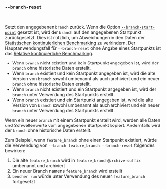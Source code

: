 ### `--branch-reset`

<br />

Setzt den angegebenen `branch` zurück.
Wenn die Option [`--branch-start-point`][branch start point] gesetzt ist,
wird der `branch` auf den angegebenen Startpunkt zurückgesetzt.
Dies ist nützlich, um Abweichungen in den Daten der [Statistischen kontinuierlichen Benchmarking][statistical continuous benchmarking] zu verhindern.
Der Hauptanwendungsfall für `--branch-reset` ohne Angabe eines Startpunkts
ist das [Relative kontinuierliche Benchmarking][relative continuous benchmarking].

- Wenn `branch` nicht existiert und kein Startpunkt angegeben ist, wird der `branch` ohne historische Daten erstellt.
- Wenn `branch` existiert und kein Startpunkt angegeben ist,
  wird die alte Version von `branch` sowohl umbenannt als auch archiviert
  und ein neuer `branch` ohne historische Daten erstellt.
- Wenn `branch` nicht existiert und ein Startpunkt angegeben ist,
  wird der `branch` unter Verwendung des Startpunkts erstellt.
- Wenn `branch` existiert und ein Startpunkt angegeben ist,
  wird die alte Version von `branch` sowohl umbenannt als auch archiviert
  und ein neuer `branch` unter Verwendung des Startpunkts erstellt.

Wenn ein neuer `branch` mit einem Startpunkt erstellt wird,
werden alle Daten und Schwellenwerte vom angegebenen Startpunkt kopiert.
Andernfalls wird der `branch` ohne historische Daten erstellt.

Zum Beispiel, wenn `feature_branch` ohne einen Startpunkt existiert,
würde die Verwendung von `--branch feature_branch --branch-reset` folgendes bewirken:

1. Die alte `feature_branch` wird in `feature_branch@archive-suffix` umbenannt und archiviert
2. Ein neuer Branch namens `feature_branch` wird erstellt
3. `bencher run` würde unter Verwendung des neuen `feature_branch` fortgesetzt

[statistical continuous benchmarking]: /de/docs/how-to/track-benchmarks/#statistical-continuous-benchmarking
[relative continuous benchmarking]: /de/docs/how-to/track-benchmarks/#relative-continuous-benchmarking

[branch start point]: #--branch-start-point-branch